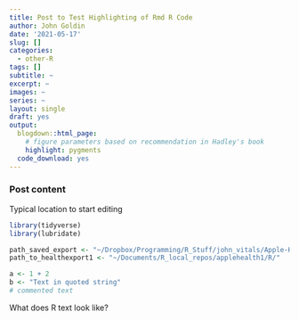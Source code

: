 ```yaml
---
title: Post to Test Highlighting of Rmd R Code
author: John Goldin
date: '2021-05-17'
slug: []
categories:
  - other-R
tags: []
subtitle: ~
excerpt: ~
images: ~
series: ~
layout: single
draft: yes
output:
  blogdown::html_page:
    # figure parameters based on recommendation in Hadley's book
    highlight: pygments
  code_download: yes
---
```


### Post content

Typical location to start editing 


```r
library(tidyverse)
library(lubridate)

path_saved_export <- "~/Dropbox/Programming/R_Stuff/john_vitals/Apple-Health-Data/"
path_to_healthexport1 <- "~/Documents/R_local_repos/applehealth1/R/"

a <- 1 + 2
b <- "Text in quoted string"
# commented text

```

What does R text look like?